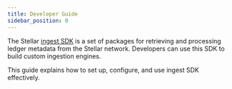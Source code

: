 ```yaml
---
title: Developer Guide
sidebar_position: 0
---
```


The Stellar [ingest SDK](https://github.com/stellar/go/tree/master/ingest) is a set of packages for retrieving and processing ledger metadata from the Stellar network. Developers can use this SDK to build custom ingestion engines.

This guide explains how to set up, configure, and use ingest SDK effectively.
